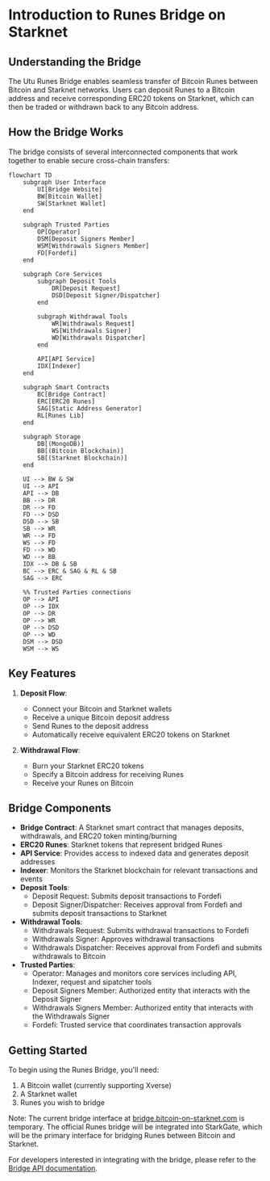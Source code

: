 # Introduction to Runes Bridge on Starknet

## Understanding the Bridge

The Utu Runes Bridge enables seamless transfer of Bitcoin Runes between Bitcoin and Starknet networks. Users can deposit Runes to a Bitcoin address and receive corresponding ERC20 tokens on Starknet, which can then be traded or withdrawn back to any Bitcoin address.

## How the Bridge Works

The bridge consists of several interconnected components that work together to enable secure cross-chain transfers:

```mermaid
flowchart TD
    subgraph User Interface
        UI[Bridge Website]
        BW[Bitcoin Wallet]
        SW[Starknet Wallet]
    end

    subgraph Trusted Parties
        OP[Operator]
        DSM[Deposit Signers Member]
        WSM[Withdrawals Signers Member]
        FD[Fordefi]
    end

    subgraph Core Services
        subgraph Deposit Tools
            DR[Deposit Request]
            DSD[Deposit Signer/Dispatcher]
        end
        
        subgraph Withdrawal Tools
            WR[Withdrawals Request]
            WS[Withdrawals Signer]
            WD[Withdrawals Dispatcher]
        end

        API[API Service]
        IDX[Indexer]
    end

    subgraph Smart Contracts
        BC[Bridge Contract]
        ERC[ERC20 Runes]
        SAG[Static Address Generator]
        RL[Runes Lib]
    end

    subgraph Storage
        DB[(MongoDB)]
        BB[(Bitcoin Blockchain)]
        SB[(Starknet Blockchain)]
    end

    UI --> BW & SW
    UI --> API
    API --> DB
    BB --> DR
    DR --> FD
    FD --> DSD
    DSD --> SB
    SB --> WR
    WR --> FD
    WS --> FD
    FD --> WD
    WD --> BB
    IDX --> DB & SB
    BC --> ERC & SAG & RL & SB
    SAG --> ERC

    %% Trusted Parties connections
    OP --> API
    OP --> IDX
    OP --> DR
    OP --> WR
    OP --> DSD
    OP --> WD
    DSM --> DSD
    WSM --> WS
```

## Key Features

1. **Deposit Flow**: 
   - Connect your Bitcoin and Starknet wallets
   - Receive a unique Bitcoin deposit address
   - Send Runes to the deposit address
   - Automatically receive equivalent ERC20 tokens on Starknet

2. **Withdrawal Flow**:
   - Burn your Starknet ERC20 tokens
   - Specify a Bitcoin address for receiving Runes
   - Receive your Runes on Bitcoin

## Bridge Components

- **Bridge Contract**: A Starknet smart contract that manages deposits, withdrawals, and ERC20 token minting/burning
- **ERC20 Runes**: Starknet tokens that represent bridged Runes
- **API Service**: Provides access to indexed data and generates deposit addresses
- **Indexer**: Monitors the Starknet blockchain for relevant transactions and events
- **Deposit Tools**:
  - Deposit Request: Submits deposit transactions to Fordefi
  - Deposit Signer/Dispatcher: Receives approval from Fordefi and submits deposit transactions to Starknet
- **Withdrawal Tools**:
  - Withdrawals Request: Submits withdrawal transactions to Fordefi
  - Withdrawals Signer: Approves withdrawal transactions
  - Withdrawals Dispatcher: Receives approval from Fordefi and submits withdrawals to Bitcoin
- **Trusted Parties**:
  - Operator: Manages and monitors core services including API, Indexer, request and sipatcher tools
  - Deposit Signers Member: Authorized entity that interacts with the Deposit Signer
  - Withdrawals Signers Member: Authorized entity that interacts with the Withdrawals Signer
  - Fordefi: Trusted service that coordinates transaction approvals

## Getting Started

To begin using the Runes Bridge, you'll need:

1. A Bitcoin wallet (currently supporting Xverse)
2. A Starknet wallet
3. Runes you wish to bridge

Note: The current bridge interface at [bridge.bitcoin-on-starknet.com](https://bridge.bitcoin-on-starknet.com) is temporary. The official Runes bridge will be integrated into StarkGate, which will be the primary interface for bridging Runes between Bitcoin and Starknet.

For developers interested in integrating with the bridge, please refer to the [Bridge API documentation](./bridge_api).
